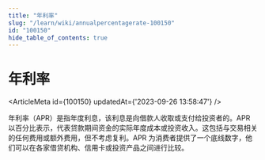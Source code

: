 ```yaml
---
title: "年利率"
slug: "/learn/wiki/annualpercentagerate-100150"
id: "100150"
hide_table_of_contents: true
---
```



# 年利率

<ArticleMeta id={100150} updatedAt={'2023-09-26 13:58:47'} />
<div className='border-solid border-b border-t-0 my-4 border-[var(--ifm-color-gray-300)]' />

年利率（APR）是指年度利息，该利息是向借款人收取或支付给投资者的。APR 以百分比表示，代表贷款期间资金的实际年度成本或投资收入。这包括与交易相关的任何费用或额外费用，但不考虑复利。APR 为消费者提供了一个底线数字，他们可以在各家借贷机构、信用卡或投资产品之间进行比较。
